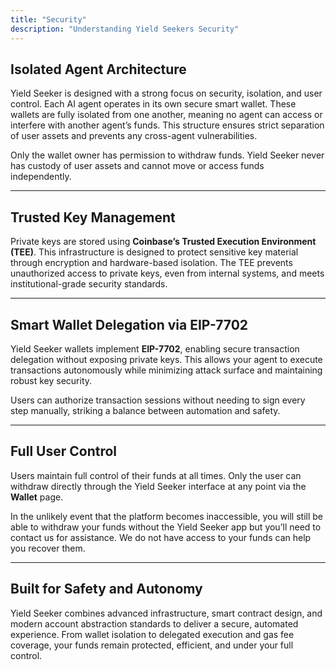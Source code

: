 ```yaml
---
title: "Security"
description: "Understanding Yield Seekers Security"
---
```


## Isolated Agent Architecture

Yield Seeker is designed with a strong focus on security, isolation, and user control. Each AI agent operates in its own secure smart wallet. These wallets are fully isolated from one another, meaning no agent can access or interfere with another agent’s funds. This structure ensures strict separation of user assets and prevents any cross-agent vulnerabilities.

Only the wallet owner has permission to withdraw funds. Yield Seeker never has custody of user assets and cannot move or access funds independently.

---

## Trusted Key Management

Private keys are stored using **Coinbase’s Trusted Execution Environment (TEE)**. This infrastructure is designed to protect sensitive key material through encryption and hardware-based isolation. The TEE prevents unauthorized access to private keys, even from internal systems, and meets institutional-grade security standards.

---

## Smart Wallet Delegation via EIP-7702

Yield Seeker wallets implement **EIP-7702**, enabling secure transaction delegation without exposing private keys. This allows your agent to execute transactions autonomously while minimizing attack surface and maintaining robust key security.

Users can authorize transaction sessions without needing to sign every step manually, striking a balance between automation and safety.

---

## Full User Control

Users maintain full control of their funds at all times. Only the user can withdraw directly through the Yield Seeker interface at any point via the **Wallet** page.

In the unlikely event that the platform becomes inaccessible, you will still be able to withdraw your funds without the Yield Seeker app but you’ll need to contact us for assistance. We do not have access to your funds can help you recover them.

---

## Built for Safety and Autonomy

Yield Seeker combines advanced infrastructure, smart contract design, and modern account abstraction standards to deliver a secure, automated experience. From wallet isolation to delegated execution and gas fee coverage, your funds remain protected, efficient, and under your full control.